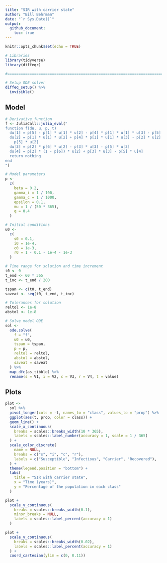 ```yaml
---
title: "SIR with carrier state"
author: "Bill Behrman"
date: "`r Sys.Date()`"
output: 
  github_document:
    toc: true
---
```


```r
knitr::opts_chunk$set(echo = TRUE)
```

```r
# Libraries
library(tidyverse)
library(diffeqr)

#===============================================================================

# Setup ODE solver
diffeq_setup() %>% 
  invisible()
```

## Model

```r
# Derivative function
f <- JuliaCall::julia_eval("
function f(du, u, p, t)
  du[1] = p[5] - p[1] * u[1] * u[2] - p[4] * p[1] * u[1] * u[3] - p[5] * u[1]
  du[2] = p[1] * u[1] * u[2] + p[4] * p[1] * u[1] * u[3] - p[2] * u[2] - 
    p[5] * u[2]
  du[3] = p[2] * p[6] * u[2] - p[3] * u[3] - p[5] * u[3]
  du[4] = p[2] * (1 - p[6]) * u[2] + p[3] * u[3] - p[5] * u[4]
  return nothing
end
")

# Model parameters
p <- 
  c(
    beta = 0.2,
    gamma_i = 1 / 100,
    gamma_c = 1 / 1000,
    epsilon = 0.1,
    mu = 1 / (50 * 365),
    q = 0.4
  )

# Initial conditions
u0 <- 
  c(
    s0 = 0.1,
    i0 = 1e-4,
    c0 = 1e-3,
    r0 = 1 - 0.1 - 1e-4 - 1e-3
  )

# Time range for solution and time increment
t0 <- 0
t_end <- 60 * 365
t_inc <- t_end / 200

tspan <- c(t0, t_end)
saveat <- seq(t0, t_end, t_inc)

# Tolerances for solution
reltol <- 1e-8
abstol <- 1e-8

# Solve model ODE
sol <- 
  ode.solve(
    f = "f", 
    u0 = u0,
    tspan = tspan,
    p = p,
    reltol = reltol,
    abstol = abstol,
    saveat = saveat
  ) %>% 
  map_dfc(as_tibble) %>% 
  rename(s = V1, i = V2, c = V3, r = V4, t = value)
```

## Plots

```r
plot <- 
  sol %>% 
  pivot_longer(cols = -t, names_to = "class", values_to = "prop") %>% 
  ggplot(aes(t, prop, color = class)) +
  geom_line() +
  scale_x_continuous(
    breaks = scales::breaks_width(10 * 365),
    labels = scales::label_number(accuracy = 1, scale = 1 / 365)
  ) +
  scale_color_discrete(
    name = NULL,
    breaks = c("s", "i", "c", "r"),
    labels = c("Susceptible", "Infectious", "Carrier", "Recovered"),
  ) +
  theme(legend.position = "bottom") +
  labs(
    title = "SIR with carrier state",
    x = "Time (years)",
    y = "Percentage of the population in each class"
  )

plot +
  scale_y_continuous(
    breaks = scales::breaks_width(0.1),
    minor_breaks = NULL,
    labels = scales::label_percent(accuracy = 1)
  )
```

```r
plot +
  scale_y_continuous(
    breaks = scales::breaks_width(0.02),
    labels = scales::label_percent(accuracy = 1)
  ) +
  coord_cartesian(ylim = c(0, 0.11))
```

